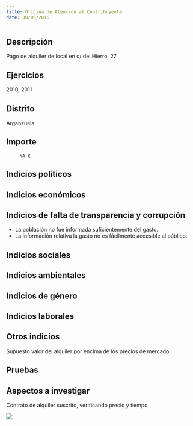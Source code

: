 ```yaml
---
title: Oficina de Atención al Contribuyente
date: 30/06/2016
---
```



## Descripción
Pago de alquiler de local en c/ del Hierro, 27


## Ejercicios
2010, 2011


## Distrito
Arganzuela


## Importe
         NA €


## Indicios políticos



## Indicios económicos



## Indicios de falta de transparencia y corrupción
- La población no fue informada suficientemente del gasto.
- La información relativa la gasto no es fácilmente accesible al público.


## Indicios sociales



## Indicios ambientales



## Indicios de género



## Indicios laborales



## Otros indicios
Supuesto valor del alquiler por encima de los precios de mercado


## Pruebas



## Aspectos a investigar
Contrato de alquiler suscrito, verificando precio y tiempo 


<img src="img/oficina-de-atencion-al-contribuyente-1.jpg"> <br/>
